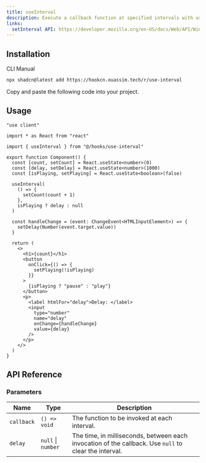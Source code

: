 ```yaml
---
title: useInterval
description: Execute a callback function at specified intervals with useInterval, supporting dynamic delays and cleanup on unmount.
links:
  setInterval API: https://developer.mozilla.org/en-US/docs/Web/API/Window/setInterval
---
```


<ComponentPreview name="use-interval-demo" />

## Installation

<Tabs defaultValue="cli">

<TabsList>
  <TabsTrigger value="cli">CLI</TabsTrigger>
  <TabsTrigger value="manual">Manual</TabsTrigger>
</TabsList>

<TabsContent value="cli">

```bash
npx shadcn@latest add https://hookcn.ouassim.tech/r/use-interval
```

</TabsContent>

<TabsContent value="manual">

<Steps>

<Step>Copy and paste the following code into your project.</Step>

<ComponentSource name="use-interval" />

</Steps>

</TabsContent>

</Tabs>

## Usage

```tsx {5, 12-17}
"use client"

import * as React from "react"

import { useInterval } from "@/hooks/use-interval"

export function Component() {
  const [count, setCount] = React.useState<number>(0)
  const [delay, setDelay] = React.useState<number>(1000)
  const [isPlaying, setPlaying] = React.useState<boolean>(false)

  useInterval(
    () => {
      setCount(count + 1)
    },
    isPlaying ? delay : null
  )

  const handleChange = (event: ChangeEvent<HTMLInputElement>) => {
    setDelay(Number(event.target.value))
  }

  return (
    <>
      <h1>{count}</h1>
      <button
        onClick={() => {
          setPlaying(!isPlaying)
        }}
      >
        {isPlaying ? "pause" : "play"}
      </button>
      <p>
        <label htmlFor="delay">Delay: </label>
        <input
          type="number"
          name="delay"
          onChange={handleChange}
          value={delay}
        />
      </p>
    </>
  )
}
```

## API Reference

### Parameters

| Name       | Type               | Description                                                                                           |
| ---------- | ------------------ | ----------------------------------------------------------------------------------------------------- |
| `callback` | `() => void`       | The function to be invoked at each interval.                                                          |
| `delay`    | `null` \| `number` | The time, in milliseconds, between each invocation of the callback. Use `null` to clear the interval. |
